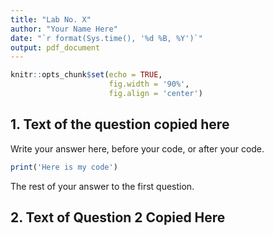 ```yaml
---
title: "Lab No. X"
author: "Your Name Here"
date: "`r format(Sys.time(), '%d %B, %Y')`"
output: pdf_document
---
```


```r
knitr::opts_chunk$set(echo = TRUE,
                      fig.width = '90%',
                      fig.align = 'center')
```

## 1. Text of the question copied here

Write your answer here, before your code, or after your code.

```r
print('Here is my code')
```

The rest of your answer to the first question.

\newpage
## 2. Text of Question 2 Copied Here


